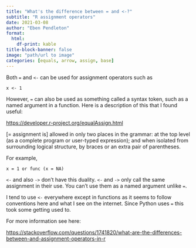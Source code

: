 ```yaml
---
title: "What's the difference between = and <-?"
subtitle: "R assignment operators"
date: 2021-03-08
author: "Eben Pendleton"
format:
  html:
    df-print: kable
title-block-banner: false
image: "path/url to image"
categories: [equals, arrow, assign, base]
---
```


Both `=` and `<-` can be used for assignment operators such as

    x <- 1

However, `=` can also be used as something called a syntax token, such as a named argument in a function. Here is a description of this that I found useful:

<https://developer.r-project.org/equalAssign.html>

\[= assignment is\] allowed in only two places in the grammar: at the top level (as a complete program or user-typed expression); and when isolated from surrounding logical structure, by braces or an extra pair of parentheses.

For example,

    x = 1 or func (x = NA)

`<-` and also `->` don't have this duality. `<-` and `->` only call the same assignment in their use. You can't use them as a named argument unlike `=`.

I tend to use `<-` everywhere except in functions as it seems to follow conventions here and what I see on the internet. Since Python uses `=` this took some getting used to.

For more information see here:

<https://stackoverflow.com/questions/1741820/what-are-the-differences-between-and-assignment-operators-in-r>
